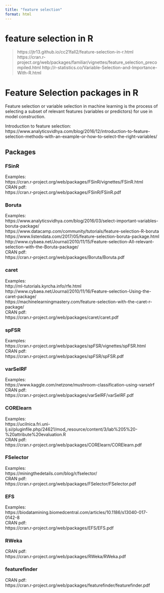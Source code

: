 ```yaml
---
title: "feature selection"
format: html
---
```


# feature selection in R

> https://jtr13.github.io/cc21fall2/feature-selection-in-r.html
> https://cran.r-project.org/web/packages/familiar/vignettes/feature_selection_precompiled.html
> http://r-statistics.co/Variable-Selection-and-Importance-With-R.html




# Feature Selection packages in R

Feature selection or variable selection in machine learning is the process of selecting a subset of relevant features (variables or predictors) for use in model construction.

Introduction to feature selection: https://www.analyticsvidhya.com/blog/2016/12/introduction-to-feature-selection-methods-with-an-example-or-how-to-select-the-right-variables/

## Packages

### FSinR

Examples: <br>
https://cran.r-project.org/web/packages/FSinR/vignettes/FSinR.html <br>
CRAN pdf: <br>
https://cran.r-project.org/web/packages/FSinR/FSinR.pdf

### Boruta

Examples: <br>
https://www.analyticsvidhya.com/blog/2016/03/select-important-variables-boruta-package/ <br>
https://www.datacamp.com/community/tutorials/feature-selection-R-boruta <br>
https://www.listendata.com/2017/05/feature-selection-boruta-package.html <br>
http://www.cybaea.net/Journal/2010/11/15/Feature-selection-All-relevant-selection-with-the-Boruta-package/ <br>
CRAN pdf: <br>
https://cran.r-project.org/web/packages/Boruta/Boruta.pdf

### caret

Examples: <br>
http://ml-tutorials.kyrcha.info/rfe.html <br>
http://www.cybaea.net/Journal/2010/11/16/Feature-selection-Using-the-caret-package/ <br>
https://machinelearningmastery.com/feature-selection-with-the-caret-r-package/ <br>
CRAN pdf: <br>
https://cran.r-project.org/web/packages/caret/caret.pdf

### spFSR

Examples: <br>
https://cran.r-project.org/web/packages/spFSR/vignettes/spFSR.html <br>
CRAN pdf: <br>
https://cran.r-project.org/web/packages/spFSR/spFSR.pdf

### varSelRF

Examples: <br>
https://www.kaggle.com/netzone/mushroom-classification-using-varselrf <br>
CRAN pdf: <br>
https://cran.r-project.org/web/packages/varSelRF/varSelRF.pdf

### CORElearn

Examples: <br>
https://ucilnica.fri.uni-lj.si/pluginfile.php/24621/mod_resource/content/3/lab%205%20-%20attribute%20evaluation.R <br>
CRAN pdf: <br>
https://cran.r-project.org/web/packages/CORElearn/CORElearn.pdf

### FSelector

Examples: <br>
https://miningthedetails.com/blog/r/fselector/  <br>
CRAN pdf: <br>
https://cran.r-project.org/web/packages/FSelector/FSelector.pdf

### EFS

Examples: <br>
https://biodatamining.biomedcentral.com/articles/10.1186/s13040-017-0142-8  <br>
CRAN pdf: <br>
https://cran.r-project.org/web/packages/EFS/EFS.pdf

### RWeka

CRAN pdf: <br>
https://cran.r-project.org/web/packages/RWeka/RWeka.pdf

### featurefinder

CRAN pdf: <br>
https://cran.r-project.org/web/packages/featurefinder/featurefinder.pdf



























